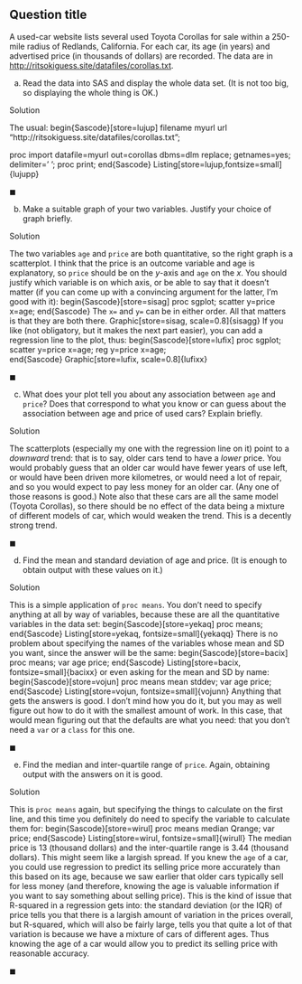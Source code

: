 
## Question title

 A used-car website lists several used
Toyota Corollas for sale within a 250-mile radius of Redlands,
California. For each car, its age (in years) and advertised price (in
thousands of dollars) are recorded. The data are in
[http://ritsokiguess.site/datafiles/corollas.txt](http://ritsokiguess.site/datafiles/corollas.txt).



(a) Read the data into SAS and display the whole data set. (It
is not too big, so displaying the whole thing is OK.)


Solution


The usual:
begin{Sascode}[store=lujup]
filename myurl url "http://ritsokiguess.site/datafiles/corollas.txt";

proc import
datafile=myurl
out=corollas
dbms=dlm
replace;
getnames=yes;
delimiter=' ';
proc print;
end{Sascode}
Listing[store=lujup,fontsize=small]{lujupp}

$\blacksquare$

(b) Make a suitable graph of your two variables. Justify your
choice of graph briefly.


Solution


The two variables `age` and `price` are both
quantitative, so the right graph is a scatterplot. I think that
the price is an outcome variable and age is explanatory, so
`price` should be on the $y$-axis and `age` on the
$x$. You should justify which variable is on which axis, or be
able to say that it doesn't matter (if you can come up with a
convincing argument for the latter, I'm good with it):
begin{Sascode}[store=sisag]
proc sgplot;
scatter y=price x=age;
end{Sascode}
The `x=` and `y=` can be in either order. All that
matters is that they are both there.
Graphic[store=sisag, scale=0.8]{sisagg}
If you like (not obligatory, but it makes the next part easier),
you can add a regression line to the plot, thus:
begin{Sascode}[store=lufix]
proc sgplot;
scatter y=price x=age;
reg y=price x=age;      
end{Sascode}
Graphic[store=lufix, scale=0.8]{lufixx}
    
$\blacksquare$

(c) What does your plot tell you about any association between
`age` and `price`? Does that correspond to what you
know or can guess about the association between age and price of
used cars? Explain briefly.


Solution


The scatterplots (especially my one with the regression line on it)
point to a *downward* trend: that is to say, older cars tend
to have a *lower* price. You would probably guess that an
older car would have fewer years of use left, or would have been
driven more kilometres, or would need a lot of repair, and so you
would expect to pay less money for an older car. (Any one of those
reasons is good.)
Note also that these cars are all the same model (Toyota Corollas), so there should be no effect of the data being a mixture of different models of car, which would weaken the trend. This is a decently strong trend.
    
$\blacksquare$

(d) Find the mean and standard deviation of age and price. (It is enough to obtain output with these values on it.)


Solution


This is a simple application of `proc means`. You don't need to specify anything at all by way of variables, because these are all the quantitative variables in the data set:
begin{Sascode}[store=yekaq]
proc means;
end{Sascode}
Listing[store=yekaq, fontsize=small]{yekaqq}
There is no problem about specifying the names of the variables whose mean and SD you want, since the answer will be the same:
begin{Sascode}[store=bacix]
proc means;
var age price;
end{Sascode}
Listing[store=bacix, fontsize=small]{bacixx}
or even asking for the mean and SD by name:
begin{Sascode}[store=vojun]
proc means mean stddev;
var age price;
end{Sascode}
Listing[store=vojun, fontsize=small]{vojunn}
Anything that gets the answers is good. I don't mind how you do
it, but you may as well figure out how to do it with the smallest
amount of work. In this case, that would mean figuring out that
the defaults are what you need: that you don't need a `var`
or a `class` for this one.
    
$\blacksquare$

(e) Find the median and inter-quartile range of `price`.
Again, obtaining output with the answers on it is good.


Solution


This is `proc means` again, but specifying the things to
calculate on the first line, and this time you definitely do need
to specify the variable to calculate them for:
begin{Sascode}[store=wirul]
proc means median Qrange;
var price;
end{Sascode}
Listing[store=wirul, fontsize=small]{wirull}
The median price is 13 (thousand dollars) and the inter-quartile range is 3.44 (thousand dollars). 
This might seem like a largish spread. If you knew the
`age` of a car, you could use regression to predict its
selling price more accurately than this based on its age, because
we saw earlier that older cars typically sell for less money (and
therefore, knowing the age is valuable information if you want to
say something about selling price). This is the kind of issue that
R-squared in a regression gets into: the standard deviation (or
the IQR) of price tells you that there is a largish amount of
variation in the prices overall, but R-squared, which will also be
fairly large, tells you that quite a lot of that variation is
because we have a mixture of cars of different ages. Thus knowing
the age of a car would allow you to predict its selling price with
reasonable accuracy.
    

$\blacksquare$

